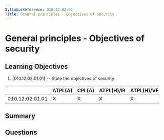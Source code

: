 ```yaml
---
SyllabusReference: 010.12.02.01
Title: General principles - Objectives of security
---
```


# General principles - Objectives of security

## Learning Objectives

1. [010.12.02.01.01] -- State the objectives of security.

|                 | ATPL(A) | CPL(A) | ATPL(H)/IR | ATPL(H)/VFR | CPL(H) | IR  | CBIR(A) |
| --------------- | ------- | ------ | ---------- | ----------- | ------ | --- | ------- |
| 010.12.02.01.01 | X       | X      | X          | X           | X      |     |         |

## Summary

## Questions
